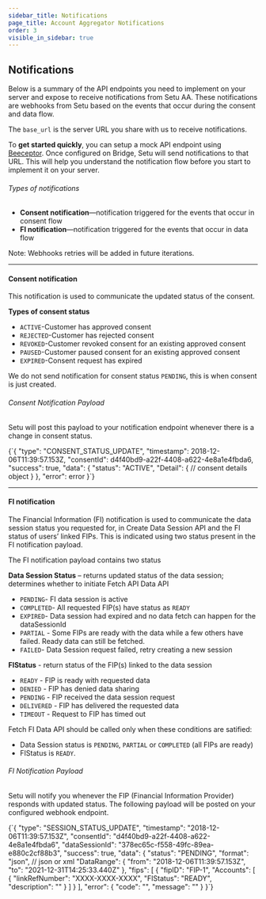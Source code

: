 ```yaml
---
sidebar_title: Notifications
page_title: Account Aggregator Notifications
order: 3
visible_in_sidebar: true
---
```


## Notifications

Below is a summary of the API endpoints you need to implement on your server and expose to receive notifications from Setu AA. These notifications are webhooks from Setu based on the events that occur during the consent and data flow.

The `base_url` is the server URL you share with us to receive notifications.

To **get started quickly**, you can setup a mock API endpoint using <a href="https://beeceptor.com/" target="_blank">Beeceptor</a>. Once configured on Bridge, Setu will send notifications to that URL. This will help you understand the notification flow before you start to implement it on your server.

###### Types of notifications

-   **Consent notification**—notification triggered for the events that occur in consent flow
-   **FI notification**—notification triggered for the events that occur in data flow

Note: Webhooks retries will be added in future iterations.

<hr class="primary" />

#### Consent notification

This notification is used to communicate the updated status of the consent.

**Types of consent status**

-   `ACTIVE`-Customer has approved consent
-   `REJECTED`-Customer has rejected consent
-   `REVOKED`-Customer revoked consent for an existing approved consent
-   `PAUSED`-Customer paused consent for an existing approved consent
-   `EXPIRED`-Consent request has expired

We do not send notification for consent status `PENDING`, this is when consent is just created.

###### Consent Notification Payload

Setu will post this payload to your notification endpoint whenever there is a change in consent status.

<CodeBlockWithCopy language="json">
    {`{
  "type": "CONSENT_STATUS_UPDATE",
  "timestamp": 2018-12-06T11:39:57.153Z,
  "consentId": d4f40bd9-a22f-4408-a622-4e8a1e4fbda6,
  "success": true,
  "data": {
    "status": "ACTIVE", 
    "Detail": {                            
                        // consent details object
                   }
  },
  "error": error
}`}
</CodeBlockWithCopy>

<hr class="primary" />

#### FI notification

The Financial Information (FI) notification is used to communicate the data session status you requested for, in Create Data Session API and the FI status of users’ linked FIPs. This is indicated using two status present in the FI notification payload.

The FI notification payload contains two status

**Data Session Status** – returns updated status of the data session; determines whether to initiate Fetch API Data API

-   `PENDING`- FI data session is active
-   `COMPLETED`- All requested FIP(s) have status as `READY`
-   `EXPIRED`- Data session had expired and no data fetch can happen for the dataSessionId
-   `PARTIAL` - Some FIPs are ready with the data while a few others have failed. Ready data can still be fetched. <ReadMore />
-   `FAILED`- Data Session request failed, retry creating a new session

**FIStatus** - return status of the FIP(s) linked to the data session

-   `READY` - FIP is ready with requested data
-   `DENIED` - FIP has denied data sharing
-   `PENDING` - FIP received the data session request
-   `DELIVERED` - FIP has delivered the requested data
-   `TIMEOUT` - Request to FIP has timed out

Fetch FI Data API should be called only when these conditions are satified:

-   Data Session status is `PENDING`, `PARTIAL` or `COMPLETED` (all FIPs are ready)
-   FIStatus is `READY`.

###### FI Notification Payload

Setu will notify you whenever the FIP (Financial Information Provider) responds with updated status. The following payload will be posted on your configured webhook endpoint.

<CodeBlockWithCopy language="json">
    {`{
  "type": "SESSION_STATUS_UPDATE",
  "timestamp": "2018-12-06T11:39:57.153Z",
  "consentId": "d4f40bd9-a22f-4408-a622-4e8a1e4fbda6",
  "dataSessionId": "378ec65c-f558-49fc-89ea-e880c2cf88b3",
  "success": true,
  "data": {
    "status": "PENDING",
    "format": "json", // json or xml
    "DataRange": {
      "from": "2018-12-06T11:39:57.153Z",
      "to": "2021-12-31T14:25:33.440Z"
    },
    "fips": [
      {
        "fipID": "FIP-1",
        "Accounts": [
          {
            "linkRefNumber": "XXXX-XXXX-XXXX",
            "FIStatus": "READY",
            "description": ""
          }
        ]
      }
    ],
    "error": {
      "code": "",
      "message": ""
    }
  }`}
</CodeBlockWithCopy>

<WasPageHelpful />
